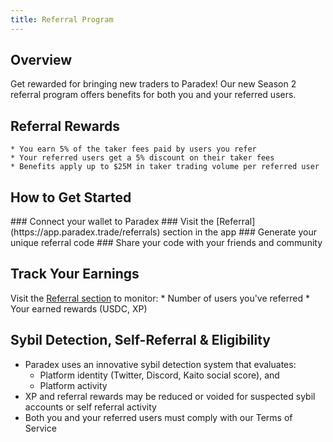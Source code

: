 ```yaml
---
title: Referral Program
---
```


## Overview
Get rewarded for bringing new traders to Paradex! Our new Season 2 referral program offers benefits for both you and your referred users.

## Referral Rewards

    * You earn 5% of the taker fees paid by users you refer
    * Your referred users get a 5% discount on their taker fees
    * Benefits apply up to $25M in taker trading volume per referred user

## How to Get Started

<Steps>
### Connect your wallet to Paradex
### Visit the [Referral](https://app.paradex.trade/referrals) section in the app
### Generate your unique referral code
### Share your code with your friends and community
</Steps>

## Track Your Earnings

Visit the [Referral section](https://app.paradex.trade/referrals) to monitor:
    * Number of users you've referred
    * Your earned rewards (USDC, XP)

## Sybil Detection, Self-Referral & Eligibility

* Paradex uses an innovative sybil detection system that evaluates:
    * Platform identity (Twitter, Discord, Kaito social score), and 
    * Platform activity
* XP and referral rewards may be reduced or voided for suspected sybil accounts or self referral activity
* Both you and your referred users must comply with our Terms of Service

